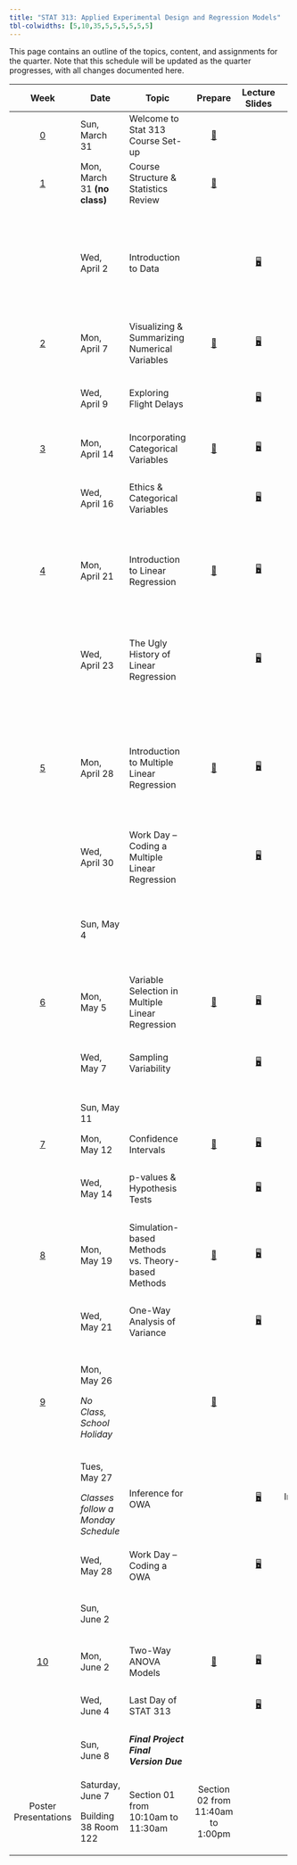 ```yaml
---
title: "STAT 313: Applied Experimental Design and Regression Models"
tbl-colwidths: [5,10,35,5,5,5,5,5,5]
---
```


This page contains an outline of the topics, content, and assignments for the quarter. Note that this schedule will be updated as the quarter progresses, with all changes documented here.

::: column-screen-inset-right
+-------------------------+------------------------------------+---------------------------------------------------+----------------------------------------------+----------------------------------------------------------------+-------------------------------------------------------------------------------------------------------------------+--------------------------------------------------------------------------------------------------------------------------------------+----------------------------------------------------------------------------------------------------------------------------------+-------------------------------------------------------------------------------------------------------------------------------------------------------+
| Week                    | Date                               | Topic                                             | Prepare                                      | Lecture Slides                                                 | Activity                                                                                                          | Lab                                                                                                                                  | Critique                                                                                                                         | Project                                                                                                                                               |
+:=======================:+====================================+===================================================+:============================================:+:==============================================================:+:=================================================================================================================:+:====================================================================================================================================:+:================================================================================================================================:+:=====================================================================================================================================================:+
| [0](weeks/week-0.qmd)   | Sun, March 31                      | Welcome to Stat 313 Course Set-up                 | [📖](weeks/week-0.qmd "Course Set-up")       |                                                                |                                                                                                                   |                                                                                                                                      |                                                                                                                                  |                                                                                                                                                       |
+-------------------------+------------------------------------+---------------------------------------------------+----------------------------------------------+----------------------------------------------------------------+-------------------------------------------------------------------------------------------------------------------+--------------------------------------------------------------------------------------------------------------------------------------+----------------------------------------------------------------------------------------------------------------------------------+-------------------------------------------------------------------------------------------------------------------------------------------------------+
| [1](weeks/week-1.qmd)   | Mon, March 31 **(no class)**       | Course Structure & Statistics Review              | [📖](weeks/week-1.qmd "Week 1 Coursework")   |                                                                |                                                                                                                   |                                                                                                                                      |                                                                                                                                  |                                                                                                                                                       |
+-------------------------+------------------------------------+---------------------------------------------------+----------------------------------------------+----------------------------------------------------------------+-------------------------------------------------------------------------------------------------------------------+--------------------------------------------------------------------------------------------------------------------------------------+----------------------------------------------------------------------------------------------------------------------------------+-------------------------------------------------------------------------------------------------------------------------------------------------------+
|                         | Wed, April 2                       | Introduction to Data                              |                                              | [🖥](slides/week1-day1-alt.qmd "Week 1 Review Lecture Slides")  | [🎥](https://www.youtube.com/watch?v=_f3latmOhew "Video on How to Work in Quarto")                                | [💻](labs/lab-1.qmd "Lab 1") </br> Due April 7 </br> [Lab 1 Feedback](labs/grading-guides/lab-1-grading-guide.qmd "Lab 1 Feedback")  |                                                                                                                                  |                                                                                                                                                       |
|                         |                                    |                                                   |                                              |                                                                |                                                                                                                   |                                                                                                                                      |                                                                                                                                  |                                                                                                                                                       |
|                         |                                    |                                                   |                                              |                                                                | [📋](activity/week-1-quarto.qmd "Links to video, textbook, and tutorial resources")                               | [Lab 1 Solutions](/labs/grading-guides/lab-1-solutions.qmd "Lab 1 Solutions")                                                        |                                                                                                                                  |                                                                                                                                                       |
+-------------------------+------------------------------------+---------------------------------------------------+----------------------------------------------+----------------------------------------------------------------+-------------------------------------------------------------------------------------------------------------------+--------------------------------------------------------------------------------------------------------------------------------------+----------------------------------------------------------------------------------------------------------------------------------+-------------------------------------------------------------------------------------------------------------------------------------------------------+
| [2](weeks/week-2.qmd)   | Mon, April 7                       | Visualizing & Summarizing Numerical Variables     | [📖](weeks/week-2.qmd "Week 2 Coursework")   | [🖥](slides/week2-day1.qmd "Week 2 Review Lecture Slides")      | [📋](https://bit.ly/week-2-code-along "Code Along Activity")                                                      |                                                                                                                                      |                                                                                                                                  |                                                                                                                                                       |
+-------------------------+------------------------------------+---------------------------------------------------+----------------------------------------------+----------------------------------------------------------------+-------------------------------------------------------------------------------------------------------------------+--------------------------------------------------------------------------------------------------------------------------------------+----------------------------------------------------------------------------------------------------------------------------------+-------------------------------------------------------------------------------------------------------------------------------------------------------+
|                         | Wed, April 9                       | Exploring Flight Delays                           |                                              | [🖥](slides/week2-day2.qmd "Week 2 Lab Warm-up Lecture Slides") |                                                                                                                   | [💻](labs/lab-2.qmd "Lab 2") </br> Due April 14 </br> [Lab 2 Feedback](labs/grading-guides/lab-2-grading-guide.qmd "Lab 2 Feedback") |                                                                                                                                  |                                                                                                                                                       |
+-------------------------+------------------------------------+---------------------------------------------------+----------------------------------------------+----------------------------------------------------------------+-------------------------------------------------------------------------------------------------------------------+--------------------------------------------------------------------------------------------------------------------------------------+----------------------------------------------------------------------------------------------------------------------------------+-------------------------------------------------------------------------------------------------------------------------------------------------------+
| [3](weeks/week-3.qmd)   | Mon, April 14                      | Incorporating Categorical Variables               | [📖](weeks/week-3.qmd "Week 3 Courswork")    | [🖥](slides/week3-day1.qmd "Week 3 Review Lecture Slides")      |                                                                                                                   |                                                                                                                                      |                                                                                                                                  |                                                                                                                                                       |
+-------------------------+------------------------------------+---------------------------------------------------+----------------------------------------------+----------------------------------------------------------------+-------------------------------------------------------------------------------------------------------------------+--------------------------------------------------------------------------------------------------------------------------------------+----------------------------------------------------------------------------------------------------------------------------------+-------------------------------------------------------------------------------------------------------------------------------------------------------+
|                         | Wed, April 16                      | Ethics & Categorical Variables                    |                                              | [🖥](slides/week3-day2.qmd "Week 3 Review Lab Slides")          |                                                                                                                   | [💻](labs/lab-3.qmd "Lab 3") </br> Due April 21 </br> [Lab 3 Feedback](labs/grading-guides/lab-3-grading-guide.qmd "Lab 3 Feedback") | [✍](critique/critique-1.qmd "Statistical Critique 1")[Statistical Critique 1](/critique/critique-1.qmd "Statistical Critique 1") | [📖 Reading a Research Paper Pt. 1](/project/reading-research-paper-pt-1.qmd "📖 Reading a Research Paper Pt. 1")                                     |
+-------------------------+------------------------------------+---------------------------------------------------+----------------------------------------------+----------------------------------------------------------------+-------------------------------------------------------------------------------------------------------------------+--------------------------------------------------------------------------------------------------------------------------------------+----------------------------------------------------------------------------------------------------------------------------------+-------------------------------------------------------------------------------------------------------------------------------------------------------+
| [4](weeks/week-4.qmd)   | Mon, April 21                      | Introduction to Linear Regression                 | [📖](weeks/week-4.qmd "Week 4 Coursework")   | [🖥](slides/week4-day1.qmd "Week 4 Review Lecture Slides")      |                                                                                                                   |                                                                                                                                      | Statistical Critique 1 Due\                                                                                                      | Reading a Research Paper Pt. 1 Due                                                                                                                    |
|                         |                                    |                                                   |                                              |                                                                |                                                                                                                   |                                                                                                                                      | </br> [Statistical Critique 1 Feedback](critique/grading-guides/critique-1-grading.qmd "Statistical Critique 1 Feedback")        |                                                                                                                                                       |
+-------------------------+------------------------------------+---------------------------------------------------+----------------------------------------------+----------------------------------------------------------------+-------------------------------------------------------------------------------------------------------------------+--------------------------------------------------------------------------------------------------------------------------------------+----------------------------------------------------------------------------------------------------------------------------------+-------------------------------------------------------------------------------------------------------------------------------------------------------+
|                         | Wed, April 23                      | The Ugly History of Linear Regression             |                                              | [🖥](slides/week4-day2.qmd "Week 4 Review Lab Slides")          |                                                                                                                   | [💻](labs/lab-4.qmd "Lab 4") </br> Due April 28 </br> [Lab 4 Feedback](labs/grading-guides/lab-4-grading-guide.qmd "Lab 4 Feedback") |                                                                                                                                  | [📁 Midterm Project Proposal](project/midterm-project/midterm-proposal-313.qmd "Midterm Project Proposal")                                            |
|                         |                                    |                                                   |                                              |                                                                |                                                                                                                   |                                                                                                                                      |                                                                                                                                  |                                                                                                                                                       |
|                         |                                    |                                                   |                                              |                                                                |                                                                                                                   |                                                                                                                                      |                                                                                                                                  | [📖 Reading a Research Paper Pt. 2](/project/reading-research-paper-pt-2.qmd "📖 Reading a Research Paper Pt. 2")                                     |
+-------------------------+------------------------------------+---------------------------------------------------+----------------------------------------------+----------------------------------------------------------------+-------------------------------------------------------------------------------------------------------------------+--------------------------------------------------------------------------------------------------------------------------------------+----------------------------------------------------------------------------------------------------------------------------------+-------------------------------------------------------------------------------------------------------------------------------------------------------+
| [5](weeks/week-5.qmd)   | Mon, April 28                      | Introduction to Multiple Linear Regression        | [📖](weeks/week-5.qmd "Week 5 Coursework")   | [🖥](slides/week5-day1.qmd "Week 5 Review Lecture Slides")      | [📋](activity/week-5-sample-selection.qmd "Sample Selection & Scope of Inference Activity")                       |                                                                                                                                      |                                                                                                                                  | Midterm Project Proposal Due                                                                                                                          |
|                         |                                    |                                                   |                                              |                                                                |                                                                                                                   |                                                                                                                                      |                                                                                                                                  |                                                                                                                                                       |
|                         |                                    |                                                   |                                              |                                                                |                                                                                                                   |                                                                                                                                      |                                                                                                                                  | Reading a Research Paper Pt. 2 Due                                                                                                                    |
+-------------------------+------------------------------------+---------------------------------------------------+----------------------------------------------+----------------------------------------------------------------+-------------------------------------------------------------------------------------------------------------------+--------------------------------------------------------------------------------------------------------------------------------------+----------------------------------------------------------------------------------------------------------------------------------+-------------------------------------------------------------------------------------------------------------------------------------------------------+
|                         | Wed, April 30                      | Work Day -- Coding a Multiple Linear Regression   |                                              | [🖥](slides/week5-day2.qmd "Midterm Project Warm-up Slides")    | [📋](activity/week-5-model-justification.qmd "Model Justification Critique")                                      |                                                                                                                                      |                                                                                                                                  | [Midterm Project Instructions](/project/midterm-project/midterm-project-directions.qmd "Midterm Project Instructions")                                |
+-------------------------+------------------------------------+---------------------------------------------------+----------------------------------------------+----------------------------------------------------------------+-------------------------------------------------------------------------------------------------------------------+--------------------------------------------------------------------------------------------------------------------------------------+----------------------------------------------------------------------------------------------------------------------------------+-------------------------------------------------------------------------------------------------------------------------------------------------------+
|                         | Sun, May 4                         |                                                   |                                              |                                                                |                                                                                                                   |                                                                                                                                      |                                                                                                                                  | Midterm Project First Draft Due                                                                                                                       |
|                         |                                    |                                                   |                                              |                                                                |                                                                                                                   |                                                                                                                                      |                                                                                                                                  |                                                                                                                                                       |
|                         |                                    |                                                   |                                              |                                                                |                                                                                                                   |                                                                                                                                      |                                                                                                                                  | [Grading Rubric](/project/midterm-project/midterm-project-grading-rubric.qmd "Grading Rubric")                                                        |
+-------------------------+------------------------------------+---------------------------------------------------+----------------------------------------------+----------------------------------------------------------------+-------------------------------------------------------------------------------------------------------------------+--------------------------------------------------------------------------------------------------------------------------------------+----------------------------------------------------------------------------------------------------------------------------------+-------------------------------------------------------------------------------------------------------------------------------------------------------+
| [6](weeks/week-6.qmd)   | Mon, May 5                         | Variable Selection in Multiple Linear Regression  | [📖](weeks/week-6.qmd "Week 6 Coursework")   | [🖥](slides/week6-day1.qmd "Week 6 Review Lecture Slides")      | [📋](activity/week-6-model-selection.qmd "Model Selection Activity")                                              |                                                                                                                                      |                                                                                                                                  |                                                                                                                                                       |
+-------------------------+------------------------------------+---------------------------------------------------+----------------------------------------------+----------------------------------------------------------------+-------------------------------------------------------------------------------------------------------------------+--------------------------------------------------------------------------------------------------------------------------------------+----------------------------------------------------------------------------------------------------------------------------------+-------------------------------------------------------------------------------------------------------------------------------------------------------+
|                         | Wed, May 7                         | Sampling Variability                              |                                              | [🖥](slides/week6-day2.qmd "Week 6 Review Lecture Slides")      | [📋](activity/week-7-sampling-activity.qmd "Exploring Sampling Concepts")                                         | [💻](labs/lab-6.qmd "Lab 6") </br> Due May 12 </br> [Lab 6 Feedback](labs/grading-guides/lab-6-grading-guide.qmd "Lab 6 Feedback")   |                                                                                                                                  |                                                                                                                                                       |
+-------------------------+------------------------------------+---------------------------------------------------+----------------------------------------------+----------------------------------------------------------------+-------------------------------------------------------------------------------------------------------------------+--------------------------------------------------------------------------------------------------------------------------------------+----------------------------------------------------------------------------------------------------------------------------------+-------------------------------------------------------------------------------------------------------------------------------------------------------+
|                         | Sun, May 11                        |                                                   |                                              |                                                                |                                                                                                                   |                                                                                                                                      |                                                                                                                                  | Midterm Project Final Version Due                                                                                                                     |
+-------------------------+------------------------------------+---------------------------------------------------+----------------------------------------------+----------------------------------------------------------------+-------------------------------------------------------------------------------------------------------------------+--------------------------------------------------------------------------------------------------------------------------------------+----------------------------------------------------------------------------------------------------------------------------------+-------------------------------------------------------------------------------------------------------------------------------------------------------+
| [7](weeks/week-7.qmd)   | Mon, May 12                        | Confidence Intervals                              | [📖](weeks/week-7.qmd "Week 7 Coursework")   | [🖥](slides/week7-day1.qmd "Week 7 Review Slides")              |                                                                                                                   |                                                                                                                                      |                                                                                                                                  |                                                                                                                                                       |
+-------------------------+------------------------------------+---------------------------------------------------+----------------------------------------------+----------------------------------------------------------------+-------------------------------------------------------------------------------------------------------------------+--------------------------------------------------------------------------------------------------------------------------------------+----------------------------------------------------------------------------------------------------------------------------------+-------------------------------------------------------------------------------------------------------------------------------------------------------+
|                         | Wed, May 14                        | p-values & Hypothesis Tests                       |                                              | [🖥](slides/week7-day2.qmd "Week 7 Lab Review Slides")          | [📋](activity/week-8-grade-check.qmd "Grade Check-in")                                                            | [💻](labs/lab-7.qmd "Lab 7") </br> Due May 19 </br> [Lab 7 Feedback](labs/grading-guides/lab-7-grading-guide.qmd "Lab 7 Feedback")   | [✍ Statistical Critique 2](/critique/critique-2.qmd)                                                                             |                                                                                                                                                       |
+-------------------------+------------------------------------+---------------------------------------------------+----------------------------------------------+----------------------------------------------------------------+-------------------------------------------------------------------------------------------------------------------+--------------------------------------------------------------------------------------------------------------------------------------+----------------------------------------------------------------------------------------------------------------------------------+-------------------------------------------------------------------------------------------------------------------------------------------------------+
| [8](weeks/week-8.qmd)   | Mon, May 19                        | Simulation-based Methods vs. Theory-based Methods | [📖](weeks/week-8.qmd "Week 8 Coursework")   | [🖥](slides/week8-day1.qmd "Week 8 Review Slides")              |                                                                                                                   |                                                                                                                                      | [✍](critique/critique-2.qmd "Statistical Critique 2")Statistical Critique 2 Due                                                  |                                                                                                                                                       |
+-------------------------+------------------------------------+---------------------------------------------------+----------------------------------------------+----------------------------------------------------------------+-------------------------------------------------------------------------------------------------------------------+--------------------------------------------------------------------------------------------------------------------------------------+----------------------------------------------------------------------------------------------------------------------------------+-------------------------------------------------------------------------------------------------------------------------------------------------------+
|                         | Wed, May 21                        | One-Way Analysis of Variance                      |                                              | [🖥](slides/week8-day2.qmd "Week 8 Lab Review Slides")          |                                                                                                                   | [💻](labs/lab-8.qmd "Lab 8") </br> Due May 26 </br> [Lab 8 Feedback](labs/grading-guides/lab-8-grading-guide.qmd "Lab 8 Feedback")   |                                                                                                                                  |                                                                                                                                                       |
+-------------------------+------------------------------------+---------------------------------------------------+----------------------------------------------+----------------------------------------------------------------+-------------------------------------------------------------------------------------------------------------------+--------------------------------------------------------------------------------------------------------------------------------------+----------------------------------------------------------------------------------------------------------------------------------+-------------------------------------------------------------------------------------------------------------------------------------------------------+
| [9](weeks/week-9.qmd)   | Mon, May 26                        |                                                   | [📖](weeks/week-9.qmd "Week 9 Coursework")   |                                                                | \                                                                                                                 |                                                                                                                                      |                                                                                                                                  |                                                                                                                                                       |
|                         |                                    |                                                   |                                              |                                                                |                                                                                                                   |                                                                                                                                      |                                                                                                                                  |                                                                                                                                                       |
|                         | *No Class, School Holiday*         |                                                   |                                              |                                                                |                                                                                                                   |                                                                                                                                      |                                                                                                                                  |                                                                                                                                                       |
+-------------------------+------------------------------------+---------------------------------------------------+----------------------------------------------+----------------------------------------------------------------+-------------------------------------------------------------------------------------------------------------------+--------------------------------------------------------------------------------------------------------------------------------------+----------------------------------------------------------------------------------------------------------------------------------+-------------------------------------------------------------------------------------------------------------------------------------------------------+
|                         | Tues, May 27                       | Inference for OWA                                 |                                              | [🖥](slides/week8-day1.qmd "Week 8 Review Slides")              | Assessing Independence: [📋](project/final-project-help/assess_independence.qmd "Help on Assessing Independence") |                                                                                                                                      |                                                                                                                                  | [📁 Final Project Instructions](project/final-project/final-project-directions.qmd "Final Project Instructions")                                      |
|                         |                                    |                                                   |                                              |                                                                |                                                                                                                   |                                                                                                                                      |                                                                                                                                  |                                                                                                                                                       |
|                         | *Classes follow a Monday Schedule* |                                                   |                                              |                                                                |                                                                                                                   |                                                                                                                                      |                                                                                                                                  |                                                                                                                                                       |
+-------------------------+------------------------------------+---------------------------------------------------+----------------------------------------------+----------------------------------------------------------------+-------------------------------------------------------------------------------------------------------------------+--------------------------------------------------------------------------------------------------------------------------------------+----------------------------------------------------------------------------------------------------------------------------------+-------------------------------------------------------------------------------------------------------------------------------------------------------+
|                         | Wed, May 28                        | Work Day -- Coding a OWA                          |                                              | [🖥](slides/week8-day2.qmd "Coding a One-Way ANOVA")            |                                                                                                                   |                                                                                                                                      |                                                                                                                                  |                                                                                                                                                       |
+-------------------------+------------------------------------+---------------------------------------------------+----------------------------------------------+----------------------------------------------------------------+-------------------------------------------------------------------------------------------------------------------+--------------------------------------------------------------------------------------------------------------------------------------+----------------------------------------------------------------------------------------------------------------------------------+-------------------------------------------------------------------------------------------------------------------------------------------------------+
|                         | Sun, June 2                        |                                                   |                                              |                                                                |                                                                                                                   |                                                                                                                                      |                                                                                                                                  | ***Final Project First Draft Due*** </br> Grading Rubric: [✅](project/final-project/final-project-grading-rubric.qmd "Final Project Grading Rubric") |
+-------------------------+------------------------------------+---------------------------------------------------+----------------------------------------------+----------------------------------------------------------------+-------------------------------------------------------------------------------------------------------------------+--------------------------------------------------------------------------------------------------------------------------------------+----------------------------------------------------------------------------------------------------------------------------------+-------------------------------------------------------------------------------------------------------------------------------------------------------+
| [10](weeks/week-10.qmd) | Mon, June 2                        | Two-Way ANOVA Models                              | [📖](weeks/week-10.qmd "Week 10 Coursework") | [🖥](slides/week10-day1.qmd "Week 10 Review Slides")            |                                                                                                                   |                                                                                                                                      |                                                                                                                                  |                                                                                                                                                       |
+-------------------------+------------------------------------+---------------------------------------------------+----------------------------------------------+----------------------------------------------------------------+-------------------------------------------------------------------------------------------------------------------+--------------------------------------------------------------------------------------------------------------------------------------+----------------------------------------------------------------------------------------------------------------------------------+-------------------------------------------------------------------------------------------------------------------------------------------------------+
|                         | Wed, June 4                        | Last Day of STAT 313                              |                                              | [🖥](slides/week10-day2.qmd "Final Class Debrief")              |                                                                                                                   |                                                                                                                                      |                                                                                                                                  | What **should not** be in your project: [📋](project/final-project-help/no-gos.qmd "Things that don't belong in your report!")                        |
+-------------------------+------------------------------------+---------------------------------------------------+----------------------------------------------+----------------------------------------------------------------+-------------------------------------------------------------------------------------------------------------------+--------------------------------------------------------------------------------------------------------------------------------------+----------------------------------------------------------------------------------------------------------------------------------+-------------------------------------------------------------------------------------------------------------------------------------------------------+
|                         | Sun, June 8                        | ***Final Project Final Version Due***             |                                              |                                                                |                                                                                                                   |                                                                                                                                      |                                                                                                                                  | Grading Rubric: [✅](project/final-project/final-project-grading-rubric.qmd "Final Project Grading Rubric")                                           |
+-------------------------+------------------------------------+---------------------------------------------------+----------------------------------------------+----------------------------------------------------------------+-------------------------------------------------------------------------------------------------------------------+--------------------------------------------------------------------------------------------------------------------------------------+----------------------------------------------------------------------------------------------------------------------------------+-------------------------------------------------------------------------------------------------------------------------------------------------------+
| Poster Presentations    | Saturday, June 7                   | Section 01 from 10:10am to 11:30am                | Section 02 from 11:40am to 1:00pm            |                                                                |                                                                                                                   |                                                                                                                                      |                                                                                                                                  | Presentation Instructions                                                                                                                             |
|                         |                                    |                                                   |                                              |                                                                |                                                                                                                   |                                                                                                                                      |                                                                                                                                  |                                                                                                                                                       |
|                         | Building 38 Room 122               |                                                   |                                              |                                                                |                                                                                                                   |                                                                                                                                      |                                                                                                                                  |                                                                                                                                                       |
+-------------------------+------------------------------------+---------------------------------------------------+----------------------------------------------+----------------------------------------------------------------+-------------------------------------------------------------------------------------------------------------------+--------------------------------------------------------------------------------------------------------------------------------------+----------------------------------------------------------------------------------------------------------------------------------+-------------------------------------------------------------------------------------------------------------------------------------------------------+
:::
